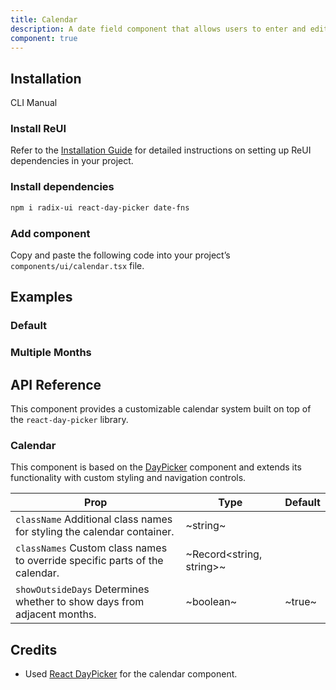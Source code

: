 ```yaml
---
title: Calendar
description: A date field component that allows users to enter and edit dates.
component: true
---
```


## Installation

<Tabs defaultValue="cli">

<TabsList>
  <TabsTrigger value="cli">CLI</TabsTrigger>
  <TabsTrigger value="manual">Manual</TabsTrigger>
</TabsList>

<TabsContent value="cli">
  <CliCommands name="calendar" />
</TabsContent>

<TabsContent value="manual">    
<Steps>

### Install ReUI

Refer to the [Installation Guide](/docs/installation) for detailed instructions on setting up ReUI dependencies in your project.

### Install dependencies

```bash
npm i radix-ui react-day-picker date-fns
```

### Add component

Copy and paste the following code into your project’s `components/ui/calendar.tsx` file.

<ComponentPreview name="calendar" />

</Steps>

</TabsContent>

</Tabs>

## Examples

### Default

<ExamplePreview path="calendar/default" />

### Multiple Months

<ExamplePreview path="calendar/multiple-months" />

## API Reference

This component provides a customizable calendar system built on top of the `react-day-picker` library.

### Calendar

This component is based on the [DayPicker](https://daypicker.dev) component and extends its functionality with custom styling and navigation controls.

| **Prop**                                                                                               | **Type**                  | **Default** |
| ------------------------------------------------------------------------------------------------------ | ------------------------- | ----------- |
| `className` <PopoverInfo>Additional class names for styling the calendar container.</PopoverInfo>      | ~string~                  | <Na/>       |
| `classNames` <PopoverInfo>Custom class names to override specific parts of the calendar.</PopoverInfo> | ~Record\<string, string>~ | <Na/>       |
| `showOutsideDays` <PopoverInfo>Determines whether to show days from adjacent months.</PopoverInfo>     | ~boolean~                 | ~true~      |

## Credits

- Used [React DayPicker](https://daypicker.dev) for the calendar component.

